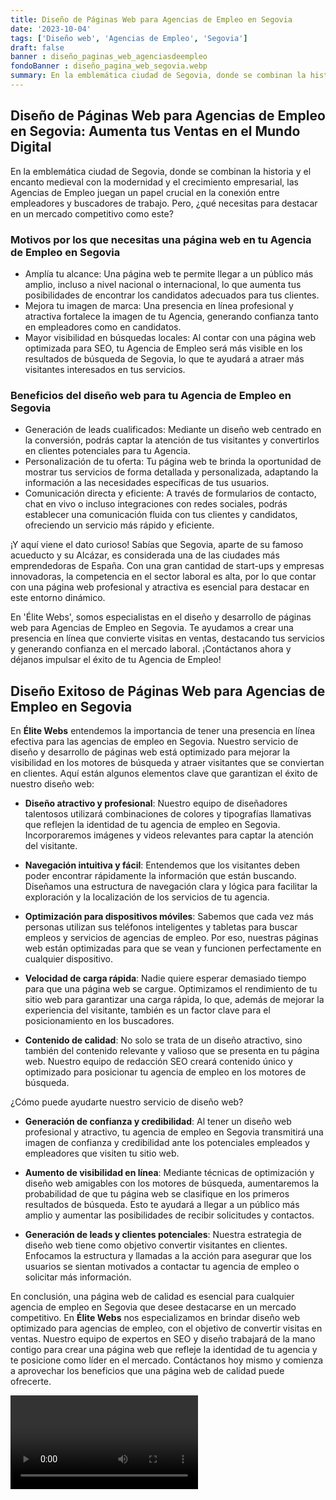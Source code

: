 ```yaml
---
title: Diseño de Páginas Web para Agencias de Empleo en Segovia
date: '2023-10-04'
tags: ['Diseño web', 'Agencias de Empleo', 'Segovia']
draft: false
banner : diseño_paginas_web_agenciasdeempleo
fondoBanner : diseño_pagina_web_segovia.webp
summary: En la emblemática ciudad de Segovia, donde se combinan la historia y el encanto medieval con la modernidad y el crecimiento empresarial, las Agencias de Empleo juegan un papel crucial en la conexión entre empleadores y buscadores de trabajo. Pero, ¿qué necesitas para destacar en un mercado competitivo como este?
---
```


## Diseño de Páginas Web para Agencias de Empleo en Segovia: Aumenta tus Ventas en el Mundo Digital

En la emblemática ciudad de Segovia, donde se combinan la historia y el encanto medieval con la modernidad y el crecimiento empresarial, las Agencias de Empleo juegan un papel crucial en la conexión entre empleadores y buscadores de trabajo. Pero, ¿qué necesitas para destacar en un mercado competitivo como este?

### Motivos por los que necesitas una página web en tu Agencia de Empleo en Segovia

- Amplía tu alcance: Una página web te permite llegar a un público más amplio, incluso a nivel nacional o internacional, lo que aumenta tus posibilidades de encontrar los candidatos adecuados para tus clientes.
- Mejora tu imagen de marca: Una presencia en línea profesional y atractiva fortalece la imagen de tu Agencia, generando confianza tanto en empleadores como en candidatos.
- Mayor visibilidad en búsquedas locales: Al contar con una página web optimizada para SEO, tu Agencia de Empleo será más visible en los resultados de búsqueda de Segovia, lo que te ayudará a atraer más visitantes interesados en tus servicios.

### Beneficios del diseño web para tu Agencia de Empleo en Segovia

- Generación de leads cualificados: Mediante un diseño web centrado en la conversión, podrás captar la atención de tus visitantes y convertirlos en clientes potenciales para tu Agencia.
- Personalización de tu oferta: Tu página web te brinda la oportunidad de mostrar tus servicios de forma detallada y personalizada, adaptando la información a las necesidades específicas de tus usuarios.
- Comunicación directa y eficiente: A través de formularios de contacto, chat en vivo o incluso integraciones con redes sociales, podrás establecer una comunicación fluida con tus clientes y candidatos, ofreciendo un servicio más rápido y eficiente.

¡Y aquí viene el dato curioso! Sabías que Segovia, aparte de su famoso acueducto y su Alcázar, es considerada una de las ciudades más emprendedoras de España. Con una gran cantidad de start-ups y empresas innovadoras, la competencia en el sector laboral es alta, por lo que contar con una página web profesional y atractiva es esencial para destacar en este entorno dinámico.

En 'Élite Webs', somos especialistas en el diseño y desarrollo de páginas web para Agencias de Empleo en Segovia. Te ayudamos a crear una presencia en línea que convierte visitas en ventas, destacando tus servicios y generando confianza en el mercado laboral. ¡Contáctanos ahora y déjanos impulsar el éxito de tu Agencia de Empleo!

<GifSeo />

<Cta />

##  Diseño Exitoso de Páginas Web para Agencias de Empleo en Segovia

En **Élite Webs** entendemos la importancia de tener una presencia en línea efectiva para las agencias de empleo en Segovia. Nuestro servicio de diseño y desarrollo de páginas web está optimizado para mejorar la visibilidad en los motores de búsqueda y atraer visitantes que se conviertan en clientes. Aquí están algunos elementos clave que garantizan el éxito de nuestro diseño web:

- **Diseño atractivo y profesional**: Nuestro equipo de diseñadores talentosos utilizará combinaciones de colores y tipografías llamativas que reflejen la identidad de tu agencia de empleo en Segovia. Incorporaremos imágenes y videos relevantes para captar la atención del visitante.

- **Navegación intuitiva y fácil**: Entendemos que los visitantes deben poder encontrar rápidamente la información que están buscando. Diseñamos una estructura de navegación clara y lógica para facilitar la exploración y la localización de los servicios de tu agencia.

- **Optimización para dispositivos móviles**: Sabemos que cada vez más personas utilizan sus teléfonos inteligentes y tabletas para buscar empleos y servicios de agencias de empleo. Por eso, nuestras páginas web están optimizadas para que se vean y funcionen perfectamente en cualquier dispositivo.

- **Velocidad de carga rápida**: Nadie quiere esperar demasiado tiempo para que una página web se cargue. Optimizamos el rendimiento de tu sitio web para garantizar una carga rápida, lo que, además de mejorar la experiencia del visitante, también es un factor clave para el posicionamiento en los buscadores.

- **Contenido de calidad**: No solo se trata de un diseño atractivo, sino también del contenido relevante y valioso que se presenta en tu página web. Nuestro equipo de redacción SEO creará contenido único y optimizado para posicionar tu agencia de empleo en los motores de búsqueda. 

¿Cómo puede ayudarte nuestro servicio de diseño web?

- **Generación de confianza y credibilidad**: Al tener un diseño web profesional y atractivo, tu agencia de empleo en Segovia transmitirá una imagen de confianza y credibilidad ante los potenciales empleados y empleadores que visiten tu sitio web.

- **Aumento de visibilidad en línea**: Mediante técnicas de optimización y diseño web amigables con los motores de búsqueda, aumentaremos la probabilidad de que tu página web se clasifique en los primeros resultados de búsqueda. Esto te ayudará a llegar a un público más amplio y aumentar las posibilidades de recibir solicitudes y contactos.

- **Generación de leads y clientes potenciales**: Nuestra estrategia de diseño web tiene como objetivo convertir visitantes en clientes. Enfocamos la estructura y llamadas a la acción para asegurar que los usuarios se sientan motivados a contactar tu agencia de empleo o solicitar más información.

En conclusión, una página web de calidad es esencial para cualquier agencia de empleo en Segovia que desee destacarse en un mercado competitivo. En **Élite Webs** nos especializamos en brindar diseño web optimizado para agencias de empleo, con el objetivo de convertir visitas en ventas. Nuestro equipo de expertos en SEO y diseño trabajará de la mano contigo para crear una página web que refleje la identidad de tu agencia y te posicione como líder en el mercado. Contáctanos hoy mismo y comienza a aprovechar los beneficios que una página web de calidad puede ofrecerte.

<Video />

<CtaBot job='Agencias de Empleo' city='Segovia'/>

<Gmaps query='Segovia+españa+maps' />